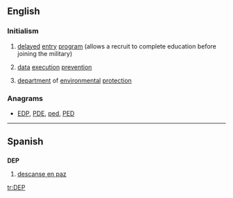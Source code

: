 ==English==

===Initialism===
{{en-initialism}}

# {{context|US|military}} [[delayed]] [[entry]] [[program]] (allows a recruit to complete education before joining the military)
# {{context|computing}} [[data]] [[execution]] [[prevention]]
# [[department]] of [[environmental]] [[protection]]

===Anagrams===
* [[EDP#English|EDP]], [[PDE#English|PDE]], [[ped#English|ped]], [[PED#English|PED]]
----
==Spanish==

==={{initialism-old|es}}===
'''DEP'''

# [[descanse en paz]]

[[tr:DEP]]